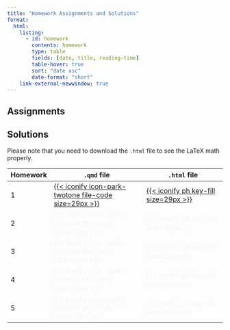 ```yaml
---
title: "Homework Assignments and Solutions"
format: 
  html:
    listing: 
      - id: homework
        contents: homework
        type: table
        fields: [date, title, reading-time]
        table-hover: true
        sort: "date asc"
        date-format: "short"
    link-external-newwindow: true
---
```


## Assignments

::: {#homework}
:::

## Solutions

Please note that you need to download the `.html` file to see the LaTeX math properly.

| Homework | `.qmd` file                                                                                                                                                                                       | `.html` file                                                                                                                                                                      |
|--------------|-------------------------------|---------------------------|
| 1        | [[{{< iconify icon-park-twotone file-code size=29px >}}](https://ohsuitg-my.sharepoint.com/:f:/g/personal/wakim_ohsu_edu/EsWSKGeK3PZMrjgzBfKpossBoG_UhC_kxmeJEoiyWkn7aQ)]{style="color:#f8f5f0;"} | [[{{< iconify ph key-fill size=29px >}}](https://ohsuitg-my.sharepoint.com/:f:/g/personal/wakim_ohsu_edu/EsWSKGeK3PZMrjgzBfKpossBoG_UhC_kxmeJEoiyWkn7aQ)]{style="color:#f8f5f0;"} |
| 2        | [{{< iconify icon-park-twotone file-code size=29px >}}]{style="color:#f8f5f0;"}                                                                                                                   | [{{< iconify ph key-fill size=29px >}}]{style="color:#f8f5f0;"}                                                                                                                   |
| 3        | [{{< iconify icon-park-twotone file-code size=29px >}}]{style="color:#f8f5f0;"}                                                                                                                   | [{{< iconify ph key-fill size=29px >}}]{style="color:#f8f5f0;"}                                                                                                                   |
| 4        | [{{< iconify icon-park-twotone file-code size=29px >}}]{style="color:#f8f5f0;"}                                                                                                                   | [{{< iconify ph key-fill size=29px >}}]{style="color:#f8f5f0;"}                                                                                                                   |
| 5        | [{{< iconify icon-park-twotone file-code size=29px >}}]{style="color:#f8f5f0;"}                                                                                                                   | [{{< iconify ph key-fill size=29px >}}]{style="color:#f8f5f0;"}                                                                                                                   |
